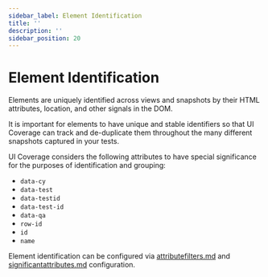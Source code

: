 ```yaml
---
sidebar_label: Element Identification
title: ''
description: ''
sidebar_position: 20
---
```


# Element Identification

<UICovAddon />

Elements are uniquely identified across views and snapshots by their HTML attributes, location, and other signals in the DOM.

It is important for elements to have unique and stable identifiers so that UI Coverage can track and de-duplicate them throughout the many different snapshots captured in your tests.

UI Coverage considers the following attributes to have special significance for the purposes of identification and grouping:

- `data-cy`
- `data-test`
- `data-testid`
- `data-test-id`
- `data-qa`
- `row-id`
- `id`
- `name`

Element identification can be configured via [attributefilters.md](/ui-coverage/configuration/attributefilters) and [significantattributes.md](/ui-coverage/configuration/significantattributes) configuration.
